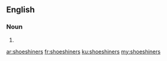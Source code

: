 ==English==

===Noun===
{{head|en|noun plural form}}

# {{plural of|shoeshiner|lang=en}}

[[ar:shoeshiners]]
[[fr:shoeshiners]]
[[ku:shoeshiners]]
[[my:shoeshiners]]